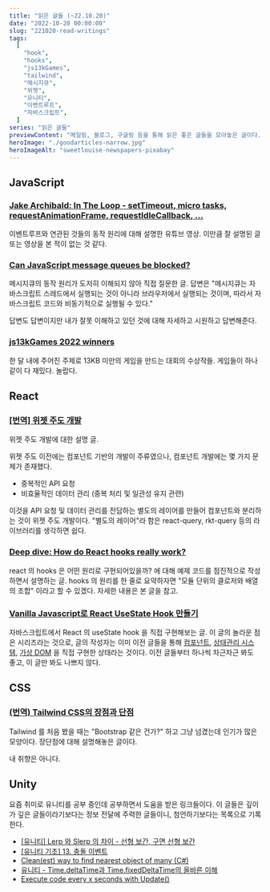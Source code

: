 ```yaml
---
title: "읽은 글들 (~22.10.20)"
date: "2022-10-20 00:00:00"
slug: "221020-read-writings"
tags:
  [
    "hook",
    "hooks",
    "js13kGames",
    "tailwind",
    "메시지큐",
    "위젯",
    "유니티",
    "이벤트루프",
    "자바스크립트",
  ]
series: "읽은 글들"
previewContent: "메일링, 블로그, 구글링 등을 통해 읽은 좋은 글들을 모아놓은 글이다."
heroImage: "./goodarticles-narrow.jpg"
heroImageAlt: "sweetlouise-newspapers-pixabay"
---
```


## JavaScript

### [Jake Archibald: In The Loop - setTimeout, micro tasks, requestAnimationFrame, requestIdleCallback, …](https://www.youtube.com/watch?v=cCOL7MC4Pl0)

이벤트루프와 연관된 것들의 동작 원리에 대해 설명한 유튜브 영상. 이만큼 잘 설명된 글 또는 영상을 본 적이 없는 것 같다.

### [Can JavaScript message queues be blocked?](https://stackoverflow.com/questions/73934092/can-javascript-message-queues-be-blocked)

메시지큐의 동작 원리가 도저히 이해되지 않아 직접 질문한 글. 답변은 "메시지큐는 자바스크립트 스레드에서 실행되는 것이 아니라 브라우저에서 실행되는 것이며, 따라서 자바스크립트 코드와 비동기적으로 실행될 수 있다."

답변도 답변이지만 내가 잘못 이해하고 있던 것에 대해 자세하고 시원하고 답변해준다.

### [js13kGames 2022 winners](https://github.blog/2022-10-06-js13k-2022-winners/)

한 달 내에 주어진 주제로 13KB 미만의 게임을 만드는 대회의 수상작들. 게임들이 하나같이 다 재밌다. 놀랍다.

## React

### [[번역] 위젯 주도 개발](https://medium.com/@yujso66/%EB%B2%88%EC%97%AD-%EC%9C%84%EC%A0%AF-%EC%A3%BC%EB%8F%84-%EA%B0%9C%EB%B0%9C-b3e95b261c18)

위젯 주도 개발에 대한 설명 글.

위젯 주도 이전에는 컴포넌트 기반의 개발이 주류였으나, 컴포넌트 개발에는 몇 가지 문제가 존재했다.

- 중복적인 API 요청
- 비효율적인 데이터 관리 (중복 처리 및 일관성 유지 관련)

이것을 API 요청 및 데이터 관리를 전담하는 별도의 레이어를 만들어 컴포넌트와 분리하는 것이 위젯 주도 개발이다. "별도의 레이어"라 함은 react-query, rkt-query 등의 라이브러리를 생각하면 쉽다.

### [Deep dive: How do React hooks really work?](https://www.netlify.com/blog/2019/03/11/deep-dive-how-do-react-hooks-really-work/)

react 의 hooks 은 어떤 원리로 구현되어있을까? 에 대해 예제 코드를 점진적으로 작성하면서 설명하는 글. hooks 의 원리를 한 줄로 요약하자면 "모듈 단위의 클로저와 배열의 조합" 이라고 할 수 있겠다. 자세한 내용은 본 글을 참고.

### [Vanilla Javascript로 React UseState Hook 만들기](https://junilhwang.github.io/TIL/Javascript/Design/Vanilla-JS-Make-useSate-hook/)

자바스크립트에서 React 의 useState hook 을 직접 구현해보는 글. 이 글의 놀라운 점은 시리즈라는 것으로, 글의 작성자는 이미 이전 글들을 통해 [컴포넌트](https://junilhwang.github.io/TIL/Javascript/Design/Vanilla-JS-Component/), [상태관리 시스템](https://junilhwang.github.io/TIL/Javascript/Design/Vanilla-JS-Store/), [가상 DOM](https://junilhwang.github.io/TIL/Javascript/Design/Vanilla-JS-Virtual-DOM/) 을 직접 구현한 상태라는 것이다. 이전 글들부터 하나씩 차근차근 봐도 좋고, 이 글만 봐도 나쁘지 않다.

## CSS

### [(번역) Tailwind CSS의 장점과 단점](https://ykss.netlify.app/translation/the_pros_and_cons_of_tailwindcss/)

Tailwind 를 처음 봤을 때는 "Bootstrap 같은 건가?" 하고 그냥 넘겼는데 인기가 많은 모양이다. 장단점에 대해 설명해놓은 글이다.

내 취향은 아니다.

## Unity

요즘 취미로 유니티를 공부 중인데 공부하면서 도움을 받은 링크들이다. 이 글들은 깊이가 깊은 글들이라기보다는 정보 전달에 주력한 글들이니, 첨언하기보다는 목록으로 기록한다.

- [[유니티] Lerp 와 Slerp 의 차이 - 선형 보간, 구면 선형 보간](https://gnaseel.tistory.com/14)
- [[유니티 기초] 13. 충돌 이벤트](https://m.blog.naver.com/PostView.nhn?isHttpsRedirect=true&blogId=gold_metal&logNo=220499531497)
- [Clean(est) way to find nearest object of many (C#)](https://forum.unity.com/threads/clean-est-way-to-find-nearest-object-of-many-c.44315/)
- [유니티 - Time.deltaTime과 Time.fixedDeltaTime의 올바른 이해](https://rito15.github.io/posts/unity-deltatime-and-fixeddeltatime/)
- [Execute code every x seconds with Update()](https://answers.unity.com/questions/17131/execute-code-every-x-seconds-with-update.html)
